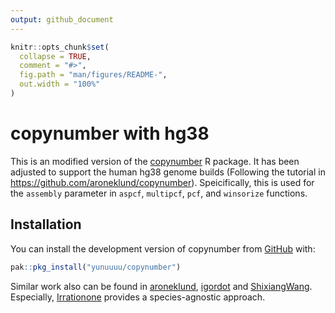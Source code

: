 ```yaml
---
output: github_document
---
```


<!-- README.md is generated from README.Rmd. Please edit that file -->

```r
knitr::opts_chunk$set(
  collapse = TRUE,
  comment = "#>",
  fig.path = "man/figures/README-",
  out.width = "100%"
)
```

# copynumber with hg38

This is an modified version of the [copynumber](http://bioconductor.org/packages/release/bioc/html/copynumber.html) R package. It has been adjusted to support the human hg38 genome builds (Following the tutorial in <https://github.com/aroneklund/copynumber>). Speicifically, this is used for the `assembly` parameter in `aspcf`, `multipcf`, `pcf`, and `winsorize` functions.

## Installation

You can install the development version of copynumber from [GitHub](https://github.com/) with:

```r
pak::pkg_install("yunuuuu/copynumber")
```

Similar work also can be found in [aroneklund](https://github.com/aroneklund/copynumber), [igordot](https://github.com/igordot/copynumber) and [ShixiangWang](https://github.com/ShixiangWang/copynumber). Especially, [Irrationone](https://github.com/Irrationone/copynumber) provides a species-agnostic approach.

